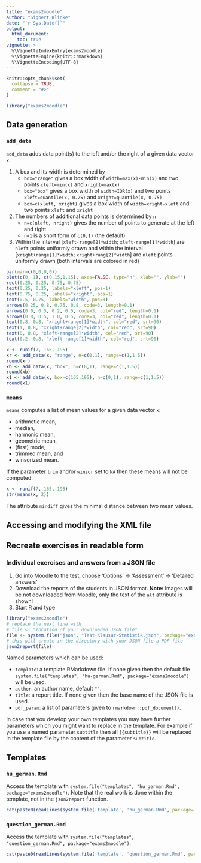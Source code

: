 ```yaml
---
title: "exams2moodle"
author: "Sigbert Klinke"
date: "`r Sys.Date()`"
output: 
  html_document:
    toc: true
vignette: >
  %\VignetteIndexEntry{exams2moodle}
  %\VignetteEngine{knitr::rmarkdown}
  %\VignetteEncoding{UTF-8}
---
```


```r
knitr::opts_chunk$set(
  collapse = TRUE,
  comment = "#>"
)
```

```r
library("exams2moodle")
```

## Data generation

### `add_data`

`add_data` adds data point(s) to the left and/or the right of a given data vector `x`.

1. A box and its width is determined by
    *  `box="range"` gives a box width of `width=max(x)-min(x)` and two points `xleft=min(x)` and  `xright=max(x)`
    * `box="box"` gives a box width of `width=IQR(x)` and two points `xleft=quantile(x, 0.25)` and  `xright=quantile(x, 0.75)`
    * `box=c(xleft, xright)` gives a box width of `width=xright-xleft` and two points `xleft` and  `xright`
2. The numbers of additional data points is determined by `n`
    * `n=c(nleft, nright)` gives the number of points to generate at the left and right
    * `n=1` is a short form of `c(0,1)` (the default)
3. Within the interval [`xleft-range[2]*width`; `xleft-range[1]*width`] are `nleft` points uniformly drawn and within the interval [`xright+range[1]*width`; `xright+rang[2]*width`] are `nleft` points uniformly drawn (both intervals are colored in red)

```r
par(mar=c(0,0,0,0))
plot(c(0, 1), c(0.15,1.15), axes=FALSE, type="n", xlab="", ylab="")
rect(0.25, 0.25, 0.75, 0.75)
text(0.25, 0.25, labels="xleft", pos=1)
text(0.75, 0.25, labels="xright", pos=1)
text(0.5, 0.75, labels="width", pos=3)
arrows(0.25, 0.8, 0.75, 0.8, code=3, length=0.1)
arrows(0.0, 0.5, 0.2, 0.5, code=3, col="red", length=0.1)
arrows(0.8, 0.5, 1.0, 0.5, code=3, col="red", length=0.1)
text(0.8, 0.8, "xright+range[1]*width", col="red", srt=90)
text(1, 0.8, "xright+range[2]*width", col="red", srt=90)
text(0, 0.8, "xleft-range[2]*width", col="red", srt=90)
text(0.2, 0.8, "xleft-range[1]*width", col="red", srt=90)
```

```r
x <- runif(7, 165, 195)
xr <- add_data(x, "range", n=c(0,1), range=c(1,1.5)) 
round(xr)
xb <- add_data(x, "box", n=c(0,1), range=c(1,1.5)) 
round(xb)
x1 <- add_data(x, box=c(165,195), n=c(0,1), range=c(1,1.5)) 
round(x1)
```

### `means`

`means` computes a list of mean values for a given data vector `x`:

* arithmetic mean,
* median,
* harmonic mean,
* geometric mean,
* (first) mode,
* trimmed mean, and
* winsorized mean.

If the parameter `trim` and/or `winsor` set to `NA` then these means will not be computed.

```r
x <- runif(7, 165, 195)
str(means(x, 2))
```

The attribute `mindiff` gives the minimal distance between two mean values. 

## Accessing and modifying the XML file

## Recreate exercises in readable form

### Individual exercises and answers from a JSON file

1. Go into Moodle to the test, choose 'Options' -> 'Assessment' -> 'Detailed answers'
2. Download the reports of the students in JSON format. __Note:__ Images will be not downloaded from Moodle, only the text of the `alt` attribute is shown!
3. Start R and type

```r
library("exams2moodle")
# replace the next line with
# file <- "location_of_your_downloaded_JSON_file"
file <- system.file("json", "Test-Klausur-Statistik.json", package="exams2moodle")
# this will create in the directory with your JSON file a PDF file
json2report(file)
```

Named parameters which can be used:

* `template`: a template RMarkdown file. If none given then the default file `system.file("templates", "hu-german.Rmd", package="exams2moodle")` will be used.
* `author`: an author name, default `""`.
* `title`: a report title. If none given then the base name of the JSON file is used.
* `pdf_param`: a list of parameters given to `rmarkdown::pdf_document()`.

In case that you develop your own templates you may have further parameters which you might want to replace in the template. For example if you use a named parameter `subtitle` then all `{{subtitle}}` will be replaced in the template file by the content of the parameter `subtitle`.


## Templates

### `hu_german.Rmd`

Access the template with `system.file("templates", "hu_german.Rmd", package="exams2moodle")`.
Note that the real work is done within the template, not in the `json2report` function.

```r
cat(paste0(readLines(system.file('template', 'hu_german.Rmd', package='exams2moodle')), collapse="\n"))
```

### `question_german.Rmd`

Access the template with `system.file("templates", "question_german.Rmd", package="exams2moodle")`.

```r
cat(paste0(readLines(system.file('template', 'question_german.Rmd', package='exams2moodle')), collapse="\n"))
```